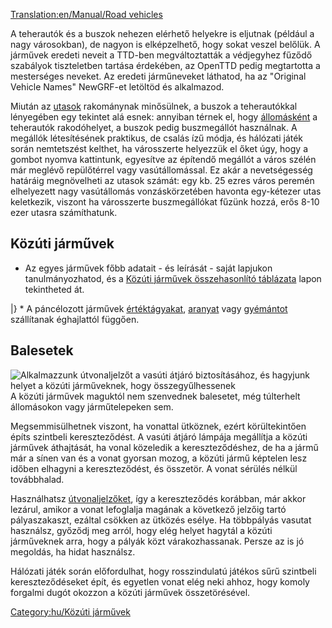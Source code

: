 [[Translation:en/Manual/Road vehicles]]
{{en/-}}{{hu/Tartalomjegyzék}}

A teherautók és a buszok nehezen elérhető helyekre is eljutnak (például a nagy városokban), de nagyon is elképzelhető, hogy sokat veszel belőlük. A járművek eredeti neveit a TTD-ben megváltoztatták a védjegyhez fűződő szabályok tiszteletben tartása érdekében, az OpenTTD pedig megtartotta a mesterséges neveket. Az eredeti járműneveket láthatod, ha az "Original Vehicle Names" NewGRF-et letöltöd és alkalmazod.

Miután az [[hu/Manual/Base Set/Cargos/Utasok|utasok]] rakománynak minősülnek, a buszok a teherautókkal lényegében egy tekintet alá esnek: annyiban térnek el, hogy [[hu/Manual/Állomások|állomásként]] a teherautók rakodóhelyet, a buszok pedig buszmegállót használnak. A megállók létesítésének praktikus, de csalás ízű módja, és hálózati játék során nemtetszést kelthet, ha városszerte helyezzük el őket úgy, hogy a {{en/Keypress|CTRL}} gombot nyomva kattintunk, egyesítve az építendő megállót a város szélén már meglévő repülőtérrel vagy vasútállomással. Ez akár a nevetségesség határáig megnövelheti az utasok számát: egy kb. 25 ezres város peremén elhelyezett nagy vasútállomás vonzáskörzetében havonta egy-kétezer utas keletkezik, viszont ha városszerte buszmegállókat fűzünk hozzá, erős 8-10 ezer utasra számíthatunk.
== Közúti járművek ==
* Az egyes járművek főbb adatait - és leírását - saját lapjukon tanulmányozhatod, és a [[hu/Manual/Base Set/Road Vehicles/Közúti járművek összehasonlító táblázata|Közúti járművek összehasonlító táblázata]] lapon tekintheted át.
{{hu/JárműTáblázat/Fejléc}}
{{en/VehicleTable/Header|Utasokhoz és levelekhez}}
{{en/VehicleTable/Row|
*[[hu/Manual/Base Set/Road Vehicles/Buszok|Buszok]]
*[[hu/Manual/Base Set/Road Vehicles/Levélszállítók|Levélszállítók]]
|
*[[hu/Manual/Base Set/Road Vehicles/Buszok|Buszok]]
*[[hu/Manual/Base Set/Road Vehicles/Levélszállítók|Levélszállítók]]
|
*[[hu/Manual/Base Set/Road Vehicles/Buszok|Buszok]]
*[[hu/Manual/Base Set/Road Vehicles/Levélszállítók|Levélszállítók]]
|
*[[hu/Manual/Base Set/Road Vehicles/Buszok|Buszok]]
*[[hu/Manual/Base Set/Road Vehicles/Levélszállítók|Levélszállítók]]
}}
{{en/VehicleTable/Header|Általános rakományhoz}}
{{en/VehicleTable/Row|
*[[hu/Manual/Base Set/Road Vehicles/Olajszállítók|Olajszállítók]]
*[[hu/Manual/Base Set/Road Vehicles/Áruszállítók|Áruszállítók]]
*[[hu/Manual/Base Set/Road Vehicles/Gabonaszállítók|Gabonaszállítók]]
*[[hu/Manual/Base Set/Road Vehicles/Állatszállítók|Állatszállítók]]
*[[hu/Manual/Base Set/Road Vehicles/Faszállítók|Faszállítók]]
|
*[[hu/Manual/Base Set/Road Vehicles/Olajszállítók|Olajszállítók]]
*[[hu/Manual/Base Set/Road Vehicles/Áruszállítók|Áruszállítók]]
*[[hu/Manual/Base Set/Road Vehicles/Gabonaszállítók|Gabonaszállítók]]
*[[hu/Manual/Base Set/Road Vehicles/Állatszállítók|Állatszállítók]]
*[[hu/Manual/Base Set/Road Vehicles/Faszállítók|Faszállítók]]
|
*[[hu/Manual/Base Set/Road Vehicles/Olajszállítók|Olajszállítók]]
*[[hu/Manual/Base Set/Road Vehicles/Áruszállítók|Áruszállítók]]
*[[hu/Manual/Base Set/Road Vehicles/Gabonaszállítók|Gabonaszállítók]]
* -
*[[hu/Manual/Base Set/Road Vehicles/Faszállítók|Faszállítók]]
|
*[[hu/Kólaszállítók|Kólaszállítók]]
*[[hu/Cukorkaszállítók|Cukorkaszállítók]]
*[[hu/Játékszállítók|Játékszállítók]]
*[[hu/Elemszállítók|Elemszállítók]]
*[[hu/Vattacukor-szállítók|Vattacukor-szállítók]]
}}
{{en/VehicleTable/Header|Hasonló rakományokhoz}}
{{en/VehicleTable/Row|
*[[hu/Manual/Base Set/Road Vehicles/Páncélkocsik|Páncélkocsik]]*
*[[hu/Manual/Base Set/Road Vehicles/Szénszállítók|Szénszállítók]]
*[[hu/Manual/Base Set/Road Vehicles/Vasércszállítók|Vasércszállítók]]
*[[hu/Manual/Base Set/Road Vehicles/Acélszállítók|Acélszállítók]]
* -
|
*[[hu/Manual/Base Set/Road Vehicles/Páncélkocsik|Páncélkocsik]]*
*[[hu/Manual/Base Set/Road Vehicles/Szénszállítók|Szénszállítók]]
* -
*[[hu/Manual/Base Set/Road Vehicles/Papírszállítók|Papírszállítók]]
*[[hu/Manual/Base Set/Road Vehicles/Ételszállítók|Ételszállítók]]
|
*[[hu/Manual/Base Set/Road Vehicles/Páncélkocsik|Páncélkocsik]]*
* -
*[[hu/Manual/Base Set/Road Vehicles/Rézércszállítók|Rézércszállítók]]
* -
*[[hu/Manual/Base Set/Road Vehicles/Ételszállítók|Ételszállítók]]
|
* -
*[[hu/Cukorszállítók|Cukorszállítók]]
* -
* -
* -
}}
{{en/VehicleTable/Header|Egyéb}}
{{en/VehicleTable/Row|
|
|
*[[hu/Manual/Base Set/Road Vehicles/Vízszállítók|Vízszállítók]]
*[[hu/Manual/Base Set/Road Vehicles/Gyümölcsszállítók|Gyümölcsszállítók]]
*[[hu/Manual/Base Set/Road Vehicles/Gumiszállítók|Gumiszállítók]]
|
*[[hu/Buborékszállítók|Buborékszállítók]]
*[[hu/Szénsavasital-szállítók|Szénsavasital-szállítók]]
*[[hu/Műanyagszállítók|Műanyagszállítók]]
*[[hu/Tejkaramellaszállítók|Tejkaramella-szállítók]]
}}
|}
<nowiki>*</nowiki> A páncélozott járművek [[hu/Manual/Base Set/Cargos/Értéktárgyak|értéktágyakat]], [[hu/Manual/Base Set/Cargos/Arany|aranyat]] vagy [[hu/Manual/Base Set/Cargos/Gyémánt|gyémántot]] szállítanak éghajlattól függően.
==Balesetek==
[[File:en/Roadvehicledualtrack.png|right|frame|Alkalmazzunk útvonaljelzőt a vasúti átjáró biztosításához, és hagyjunk helyet a közúti járműveknek, hogy összegyűlhessenek]]
A közúti járművek maguktól nem szenvednek balesetet, még túlterhelt állomásokon vagy járműtelepeken sem. 

Megsemmisülhetnek viszont, ha vonattal ütköznek, ezért körültekintően építs szintbeli kereszteződést. A vasúti átjáró lámpája megállítja a közúti járművek áthajtását, ha vonal közeledik a kereszteződéshez, de ha a jármű már a sínen van és a vonat gyorsan mozog, a közúti jármű képtelen lesz időben elhagyni a  kereszteződést, és összetör. A vonat sérülés nélkül továbbhalad.

Használhatsz [[hu/Manual/Jelzők#utvonaljelzok|útvonaljelzőket]], így a kereszteződés korábban, már akkor lezárul, amikor a vonat lefoglalja magának a következő jelzőig tartó pályaszakaszt, ezáltal csökken az ütközés esélye. Ha többpályás vasutat használsz, győződj meg arról, hogy elég helyet hagytál a közúti járműveknek arra, hogy a pályák közt várakozhassanak. Persze az is jó megoldás, ha hidat használsz.

Hálózati játék során előfordulhat, hogy rosszindulatú játékos sűrű szintbeli kereszteződéseket épít, és egyetlen vonat elég neki ahhoz, hogy komoly forgalmi dugót okozzon a közúti járművek összetörésével.

[[Category:hu/Közúti járművek]]